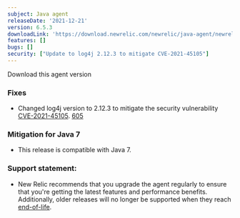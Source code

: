 ```yaml
---
subject: Java agent
releaseDate: '2021-12-21'
version: 6.5.3
downloadLink: 'https://download.newrelic.com/newrelic/java-agent/newrelic-agent/6.5.3/'
features: []
bugs: []
security: ["Update to log4j 2.12.3 to mitigate CVE-2021-45105"]
---
```


<ButtonGroup>
  <ButtonLink
    role="button"
    to="https://download.newrelic.com/newrelic/java-agent/newrelic-agent/6.5.3/"
    variant="primary"
  >
    Download this agent version
  </ButtonLink>
</ButtonGroup>

### Fixes

* Changed log4j version to 2.12.3 to mitigate the security vulnerability [CVE-2021-45105](https://github.com/advisories/GHSA-p6xc-xr62-6r2g). [605](https://github.com/newrelic/newrelic-java-agent/issues/605)

### Mitigation for Java 7

* This release is compatible with Java 7.

### Support statement:

* New Relic recommends that you upgrade the agent regularly to ensure that you're getting the latest features and
  performance benefits. Additionally, older releases will no longer be supported when they reach
  [end-of-life](https://docs.newrelic.com/docs/using-new-relic/cross-product-functions/install-configure/notification-changes-new-relic-saas-features-distributed-software/).
